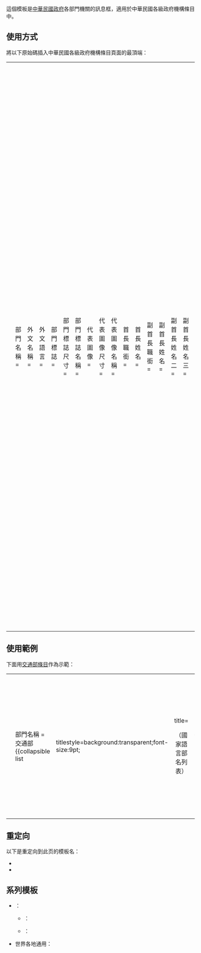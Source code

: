 <includeonly>{{esoteric}}</includeonly><noinclude>{{template doc page viewed directly}}</noinclude>
<!-- 在本行下編輯模板說明 -->
這個模板是[[中華民國政府]]各部門機關的訊息框，適用於中華民國各級政府機構條目中。

== 使用方式 ==
將以下原始碼插入中華民國各級政府機構條目頁面的最頂端：
{| style="background: transparent;"
|<pre>-{zh;zh-hans;zh-hant;zh-cn;zh-tw|{{中華民國政府部門基礎資訊
|部門名稱       = 
|外文名稱       = 
|外文語言       = 
|部門標誌       = 
|部門標誌尺寸   = 
|部門標誌名稱   = 
|代表圖像       = 
|代表圖像尺寸   =
|代表圖像名稱   = 
|首長職銜       = 
|首長姓名       = 
|副首長職銜     = 
|副首長姓名     = 
|副首長姓名二   = 
|副首長姓名三   = 
|副首長職銜二   = 
|副首長二姓名   = 
|副首長二姓名二 = 
|副首長二姓名三 = 
|秘書長職銜     = 
|秘書長姓名     = 
|秘書長姓名二   = 
|秘書長姓名三   = 
|副秘書長職銜   = 
|副秘書長姓名   = 
|副秘書長姓名二 = 
|副秘書長姓名三 = 
|任命者姓名     = 
|官員任期       = 
|機關類型       = 
|所屬部門       = 
|員額           = 
|年度預算額     = 
|授權法源       = 
|成立日期       = 
|前身機關       = 
|解散日期       = 
|後繼機關       = 
|內部單位       = 
|附屬機關       = 
|任務編組       = 
|地址           = 
|電話           = 
|網站           = 
|備註           = 
}}}-</pre>
|<pre>
-{zh;zh-hans;zh-hant;zh-cn;zh-tw|
該部門名稱
該部門如有正式的外文名稱，則予以列出
與上欄對應
該部門的徽章或標誌﹝建議上傳自由版權圖像﹞
該部門徽章或標誌的尺寸，此欄位如不填，系統將自動設定為200px
簡單說明部門的徽章或標誌
以該部門的辦公廳舍圖片為優先﹝建議上傳自由版權圖像﹞
設定上欄圖像的尺寸，此欄位如不填，系統將自動設定為250px
簡單說明代表圖像
首長職銜
首長姓名
副首長職銜
副首長姓名
副首長姓名二
副首長姓名三
副首長職銜二
副首長二姓名
副首長二姓名二
副首長二姓名三
幕僚長（包含秘書長、主任秘書）職銜
幕僚長姓名
幕僚長姓名二 
幕僚長姓名三
副幕僚長職銜
副幕僚長姓名
副幕僚長姓名二
副幕僚長姓名三
上列領導官員的任命者（列出職銜）
上列領導官員的任期
該部門的類型，依照類型（行政、立法、司法、監察、考試）與等級（如一級、二級）來填寫
所屬部門（如交通部的上級部門為行政院）
該部門的法定員額
該部門的年度預算額（僅列出本部單位，不含附屬機關）
該部門設立的來源法律
該部門的成立日期，建議使用{{Start date}}模板
該部門的前身，如無則免填
該部門的解散日期，建議使用{{End date}}模板，如無則免填
接續該部門業務的後繼機構，如無則免填
該部門的內部單位，建議標示數目（如：5局、3處）即可
該部門的附屬機關
該部門的任務編組單位
該部門總部的地址
該部門的電話，建議使用{{Tel}}模板，此處請填總機
該部門的網站，可免去前綴的「http://」，或以類似「[http://www.gov.tw/ gov.tw]」的格式填寫
備註
}-
</pre>
|}

== 使用範例 ==
下面用[[中華民國交通部|交通部]][[Wikipedia:什么是条目|條目]]作為示範：
{{中華民國政府部門基礎資訊
|部門名稱  = 交通部<br>{{collapsible list
 |titlestyle=background:transparent;font-size:9pt;
 |title=<center>（國家語言部名列表）</center>
 |{{Infobox |subbox=yes |bodystyle=font-size:9pt;
 |rowclass2=mergedrow |label2=[[阿美語]]：|data2={{lang|mis|sailalanpo}}
 |rowclass3=mergedrow |label3=[[排灣語]]：|data3={{lang|pwn|ciautungpu}}
 |rowclass4=mergedrow |label4=[[泰雅語]]：|data4={{lang|tay|smsum zywaw llgan ru llsayan}}
 |rowclass5=mergedrow |label5=[[布農语]]：|data5={{lang|bnn|malka isudadaan}}
 |rowclass6=mergedrow |label6=[[卑南语]]：|data6={{lang|bnn|ciyawtungpu}}
 |rowclass7=mergedrow |label7=[[魯凱語]]：|data7={{lang|pyu|pungudruane ki kadalranane}}
 |rowclass8=mergedrow |label8=[[鄒語]]：|data8={{lang|tsu|atuhcu leaʉt’cʉ ta meceoceona}}
 |rowclass9=mergedrow |label9=[[賽夏語]]：|data9={{lang|xsy|kamasempeng ka kinora:anan (tinawae’an)}}
 |rowclass10=mergedrow |label10=[[達悟語|達悟（雅美）語]]：|data10={{lang|tao|tomalamozong no kabtekan no avavangan}}
 |rowclass11=mergedrow |label11=[[邵語]]：|data11={{lang|ssf|kautungpuu}}
 |rowclass12=mergedrow |label12=[[噶瑪蘭語]]：|data12={{lang|ckv|meRibun tu lazanay}}
 |rowclass13=mergedrow |label13=[[太魯閣語]]：|data13={{lang|trv|qpahan elug klwaan}}
 |rowclass14=mergedrow |label14=[[撒奇萊雅語]]：|data14={{lang|szy|padadanay}}
 |rowclass15=mergedrow |label15=[[賽德克語]]：|data15={{lang|trv|pddulan mpseelu}}
 |rowclass16=mergedrow |label16=[[拉阿魯哇語]]：|data16={{lang|sxr|maiatuhluhlu sitakuamia salakikucu tahlana hlakʉsaiana}}
 |rowclass17=mergedrow |label17=[[卡那卡那富語]]：|data17={{lang|sxr|ciautungpuu}}
 }}
 }}
| 外文名稱       = Ministry of Transportation and Communications
| 外文語言       = 英語
| 部門標誌       = ROC Ministry of Transportation and Communications Emblem.svg
| 部門標誌名稱   = 交通部部徽
| 代表圖像       = Transportation and Communication Building.jpg
| 代表圖像名稱   = 交通部所在地：交通通訊傳播大樓
| 首長職銜       = [[中華民國交通部部長|部長]]
| 首長姓名       = [[王國材]]
| 副首長職銜     = 政務次長<br>常務次長
| 副首長姓名     = [[陳彥伯 (台灣文官)|陳彥伯]]、[[胡湘麟]]<br>祁文中
| 秘書長職銜     = 主任秘書
| 秘書長姓名     = 黃荷婷
| 副秘書長職銜   = 
| 副秘書長姓名   = 
| 任命者姓名     = [[行政院院長]]提請[[中華民國總統|總統]]任命
| 官員任期       = 
| 機關類型       = [[中華民國中央行政機關|中央二級行政機關]]
| 所屬部門       = [[行政院]]
| 員額           = 391人
| 年度預算額     = [[新臺幣]]586.34億元
| 授權法源       = [[s:行政院組織法|行政院組織法]]、[[s:交通部組織法|交通部組織法]]
| 成立日期       = {{start date and age|1912|1|3}}
| 前身機關       = {{QING}}[[郵傳部]]
| 內部單位       = 4室、4司、4處、4委員會、1中心、1小組
| 附屬機關       = 6局、1總局、1研究所、4附屬事業機構
| 地址           = 100019 [[臺北市]][[中正區 (臺北市)|中正區]][[仁愛路 (臺北市)|仁愛路]]一段50號
| 電話           = {{tel|886|2|2349-2900}}
| 網站           = https://www.motc.gov.tw/
| 備註           = 
}}
{| style="background: transparent;"
|<pre>-{zh;zh-hans;zh-hant;zh-cn;zh-tw|{{ROC central government reform}}
{{中華民國政府部門基礎資訊
|部門名稱  = 交通部<br>{{collapsible list
 |titlestyle=background:transparent;font-size:9pt;
 |title=<center>（國家語言部名列表）</center>
 |{{Infobox |subbox=yes |bodystyle=font-size:9pt;
 |rowclass2=mergedrow |label2=[[阿美語]]：|data2={{lang|mis|sailalanpo}}
 |rowclass3=mergedrow |label3=[[排灣語]]：|data3={{lang|pwn|ciautungpu}}
 |rowclass4=mergedrow |label4=[[泰雅語]]：|data4={{lang|tay|smsum zywaw llgan ru llsayan}}
 |rowclass5=mergedrow |label5=[[布農语]]：|data5={{lang|bnn|malka isudadaan}}
 |rowclass6=mergedrow |label6=[[卑南语]]：|data6={{lang|bnn|ciyawtungpu}}
 |rowclass7=mergedrow |label7=[[魯凱語]]：|data7={{lang|pyu|pungudruane ki kadalranane}}
 |rowclass8=mergedrow |label8=[[鄒語]]：|data8={{lang|tsu|atuhcu leaʉt’cʉ ta meceoceona}}
 |rowclass9=mergedrow |label9=[[賽夏語]]：|data9={{lang|xsy|kamasempeng ka kinora:anan (tinawae’an)}}
 |rowclass10=mergedrow |label10=[[達悟語|達悟（雅美）語]]：|data10={{lang|tao|tomalamozong no kabtekan no avavangan}}
 |rowclass11=mergedrow |label11=[[邵語]]：|data11={{lang|ssf|kautungpuu}}
 |rowclass12=mergedrow |label12=[[噶瑪蘭語]]：|data12={{lang|ckv|meRibun tu lazanay}}
 |rowclass13=mergedrow |label13=[[太魯閣語]]：|data13={{lang|trv|qpahan elug klwaan}}
 |rowclass14=mergedrow |label14=[[撒奇萊雅語]]：|data14={{lang|szy|padadanay}}
 |rowclass15=mergedrow |label15=[[賽德克語]]：|data15={{lang|trv|pddulan mpseelu}}
 |rowclass16=mergedrow |label16=[[拉阿魯哇語]]：|data16={{lang|sxr|maiatuhluhlu sitakuamia salakikucu tahlana hlakʉsaiana}}
 |rowclass17=mergedrow |label17=[[卡那卡那富語]]：|data17={{lang|sxr|ciautungpuu}}
 }}
 }}
| 外文名稱       = Ministry of Transportation and Communications
| 外文語言       = 英語
| 部門標誌       = ROC Ministry of Transportation and Communications Emblem.svg
| 部門標誌名稱   = 交通部部徽
| 代表圖像       = Transportation and Communication Building.jpg
| 代表圖像名稱   = 交通部所在地：交通通訊傳播大樓
| 首長職銜       = [[中華民國交通部部長|部長]]
| 首長姓名       = [[王國材]]
| 副首長職銜     = 政務次長<br>常務次長
| 副首長姓名     = [[陳彥伯 (台灣文官)|陳彥伯]]、[[胡湘麟]]<br>祁文中
| 秘書長職銜     = 主任秘書
| 秘書長姓名     = 黃荷婷
| 副秘書長職銜   = 
| 副秘書長姓名   = 
| 任命者姓名     = [[行政院院長]]提請[[中華民國總統|總統]]任命
| 官員任期       = 
| 機關類型       = [[中華民國中央行政機關|中央二級行政機關]]
| 所屬部門       = [[行政院]]
| 員額           = 391人
| 年度預算額     = [[新臺幣]]586.34億元
| 授權法源       = [[s:行政院組織法|行政院組織法]]、[[s:交通部組織法|交通部組織法]]
| 成立日期       = {{start date and age|1912|1|3}}
| 前身機關       = {{QING}}[[郵傳部]]
| 內部單位       = 4室、4司、4處、4委員會、1中心、1小組
| 附屬機關       = 6局、1總局、1研究所、4附屬事業機構
| 地址           = 100019 [[臺北市]][[中正區 (臺北市)|中正區]][[仁愛路 (臺北市)|仁愛路]]一段50號
| 電話           = {{tel|886|2|2349-2900}}
| 網站           = https://www.motc.gov.tw/
| 備註           = 
}}|}-</pre>
|}

== 重定向 ==
以下是重定向到此页的模板名：
*'''{{tl|Infobox ROCG}}'''
*'''{{tl|中華民國政府部門資訊}}'''

== 系列模板 ==
*{{PRC}}：{{tl|Infobox PRCG}}
**{{HKSAR}}：{{tl|香港政府部門基礎資訊}}
**{{RAEM}}：{{tl|澳門政府部門基礎資訊}}
*世界各地通用：{{tl|Infobox government agency}}

{{Organization infoboxes}}
<includeonly>{{Sandbox other||<!-- 本行下加入模板的分類 -->
[[Category:政府机构信息框模板|{{PAGENAME}}]]
}}</includeonly>